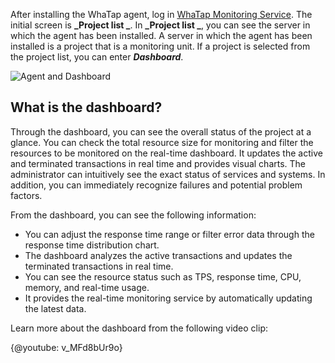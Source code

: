 After installing the WhaTap agent, log in [WhaTap Monitoring Service](https://service.whatap.io). The initial screen is  **_Project list _**. In  **_Project list _**, you can see the server in which the agent has been installed. A server in which the agent has been installed is a project that is a monitoring unit. If a project is selected from the project list, you can enter **_Dashboard_**.

![Agent and Dashboard](/img/agent-dashboard.png)

## What is the dashboard?

Through the dashboard, you can see the overall status of the project at a glance. You can check the total resource size for monitoring and filter the resources to be monitored on the real-time dashboard. It updates the active and terminated transactions in real time and provides visual charts. The administrator can intuitively see the exact status of services and systems. In addition, you can immediately recognize failures and potential problem factors.

From the dashboard, you can see the following information:

-   You can adjust the response time range or filter error data through the response time distribution chart.
-   The dashboard analyzes the active transactions and updates the terminated transactions in real time.
-   You can see the resource status such as TPS, response time, CPU, memory, and real-time usage.
-   It provides the real-time monitoring service by automatically updating the latest data.

Learn more about the dashboard from the following video clip:

{@youtube: v_MFd8bUr9o}
